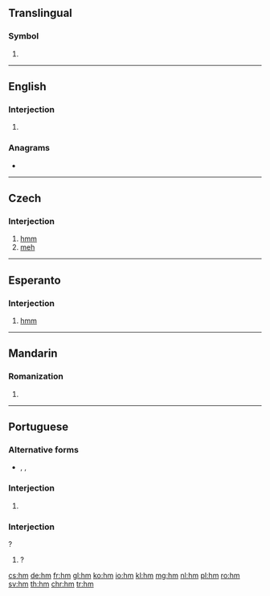 {{also|HM|.hm|h'm|H.M.}}
==Translingual==

===Symbol===
{{head|mul|symbol}}

# {{SI-unit-abb2|hecto|meter|metre|[[length]]}}

----

==English==

===Interjection===
{{en-interj}}

# {{alternative form of|hmm|lang=en}}

===Anagrams===
* {{l|en|MH}}

----

==Czech==

===Interjection===
{{head|cs|interjection}}

# [[hmm]]
# [[meh]]

----

==Esperanto==

===Interjection===
{{eo-interj}}

# [[hmm]]

----

==Mandarin==

===Romanization===
{{cmn-pinyin}}

# {{pinyin reading of|噷}}

----

==Portuguese==

===Alternative forms===
* {{l|pt|hmm}}, {{l|pt|hmmm}}, {{l|pt|mmm}}

===Interjection===
{{pt-interj}}

# {{l|en|erm}} {{gloss|expression of uncertainty}}

===Interjection===
{{pt-interj}}?

# {{l|en|what}}?

[[cs:hm]]
[[de:hm]]
[[fr:hm]]
[[gl:hm]]
[[ko:hm]]
[[io:hm]]
[[kl:hm]]
[[mg:hm]]
[[nl:hm]]
[[pl:hm]]
[[ro:hm]]
[[sv:hm]]
[[th:hm]]
[[chr:hm]]
[[tr:hm]]